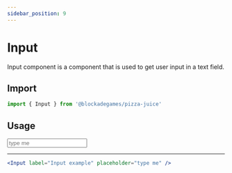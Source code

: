 ```yaml
---
sidebar_position: 9
---
```



# Input

Input component is a component that is used to get user input in a text field.

## Import
```jsx
import { Input } from '@blockadegames/pizza-juice'
```

## Usage

<Stack>
  <Input label="Input example" placeholder="type me" /> 
</Stack>

- - -

```jsx
<Input label="Input example" placeholder="type me" /> 
```


